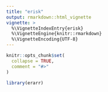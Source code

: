 ```yaml
---
title: "erisk"
output: rmarkdown::html_vignette
vignette: >
  %\VignetteIndexEntry{erisk}
  %\VignetteEngine{knitr::rmarkdown}
  %\VignetteEncoding{UTF-8}
---
```


```r
knitr::opts_chunk$set(
  collapse = TRUE,
  comment = "#>"
)
```

```r
library(erarr)
```
